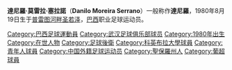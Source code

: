 {{Infobox Football biography
|          playername = 達尼羅·莫雷拉·塞拉諾
|            fullname = Danilo Moreira Serrano
|         dateofbirth = {{birth date and age|1980|8|19}}
|         cityofbirth = [[普雷图河畔圣若泽|普雷图河畔圣若泽]]
|      countryofbirth = [[巴西|巴西]]
|              height = {{Height|m=1.84}}
|            position = [[後衛_(足球)|後衛]]
|         currentclub = 
|          clubnumber = 
|          youthyears = 
|          youthclubs = 
|               years = 2004<br/>2004-06<br/>2007<br/>2008<br/>2009-
|               clubs = [[科里蒂巴足球俱乐部|科里蒂巴]]<br/>[[科英布拉大學體育會|科英布拉大學]]<br/>[[青年人體育會|青年人]]<br/>[[湖北武汉职业足球俱乐部|武汉光谷]]<br/>[[比亞斯華夏普爾足球會|比亞斯華夏普爾]]
|         caps(goals) = ? (?)<br/>16 (1)<br/>? (?)<br/>0 (0)
|       nationalyears = 
|        nationalteam = 
| nationalcaps(goals) = 
|            pcupdate = 
|            ntupdate = 
}}
'''達尼羅·莫雷拉·塞拉諾'''（'''Danilo Moreira Serrano'''）一般称作'''達尼羅'''，1980年8月19日生于[[普雷图河畔圣若泽|普雷图河畔圣若泽]]，[[巴西|巴西]]职业足球运动员。

{{DEFAULTSORT:Danilo Moreira Serrano}}
[[Category:巴西足球運動員|Category:巴西足球運動員]]
[[Category:武汉足球俱乐部球员|Category:武汉足球俱乐部球员]]
[[Category:1980年出生|Category:1980年出生]]
[[Category:在世人物|Category:在世人物]]
[[Category:足球後衛|Category:足球後衛]]
[[Category:科英布拉大學球員|Category:科英布拉大學球員]]
[[Category:青年人球員|Category:青年人球員]]
[[Category:中国外籍足球运动员|Category:中国外籍足球运动员]]
[[Category:聖保羅州人|Category:聖保羅州人]]
[[Category:葡超球員|Category:葡超球員]]